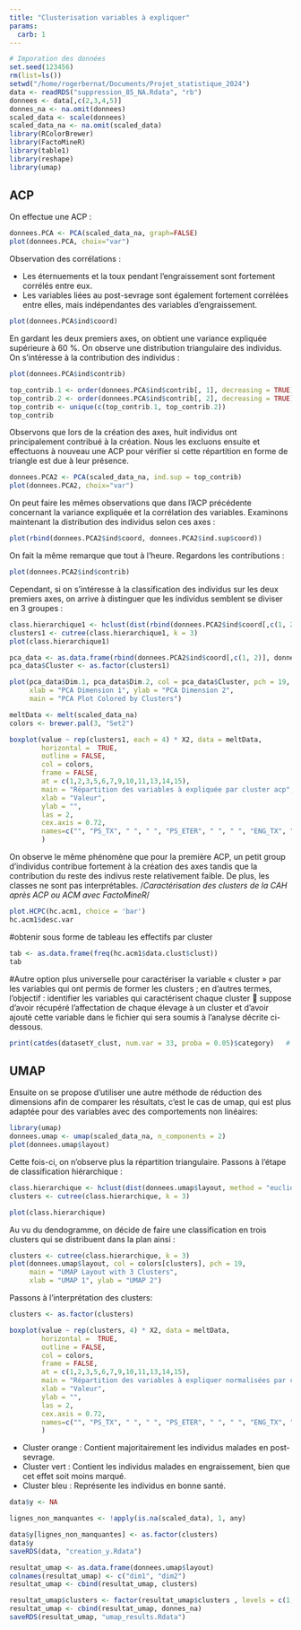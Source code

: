 ```yaml
---
title: "Clusterisation variables à expliquer"
params:
  carb: 1
---
```

```r
# Imporation des données
set.seed(123456)
rm(list=ls())
setwd("/home/rogerbernat/Documents/Projet_statistique_2024")
data <- readRDS("suppression_85_NA.Rdata", "rb")
donnees <- data[,c(2,3,4,5)]
donnes_na <- na.omit(donnees)
scaled_data <- scale(donnees)
scaled_data_na <- na.omit(scaled_data)
library(RColorBrewer)
library(FactoMineR)
library(table1)
library(reshape)
library(umap)

```
## ACP
On effectue une ACP :

```r
donnees.PCA <- PCA(scaled_data_na, graph=FALSE)
plot(donnees.PCA, choix="var")
```

Observation des corrélations :

* Les éternuements et la toux pendant l'engraissement sont fortement corrélés entre eux.
* Les variables liées au post-sevrage sont également fortement corrélées entre elles, mais indépendantes des variables d'engraissement.


```r
plot(donnees.PCA$ind$coord)
```

En gardant les deux premiers axes, on obtient une variance expliquée supérieure à 60 %. On observe une distribution triangulaire des individus. On s'intéresse à la contribution des individus : 
```r
plot(donnees.PCA$ind$contrib)

top_contrib.1 <- order(donnees.PCA$ind$contrib[, 1], decreasing = TRUE)[1:7]
top_contrib.2 <- order(donnees.PCA$ind$contrib[, 2], decreasing = TRUE)[1:3]
top_contrib <- unique(c(top_contrib.1, top_contrib.2))
top_contrib

```

Observons que lors de la création des axes, huit individus ont principalement contribué à la création. Nous les excluons ensuite et effectuons à nouveau une ACP pour vérifier si cette répartition en forme de triangle est due à leur présence.
```r
donnees.PCA2 <- PCA(scaled_data_na, ind.sup = top_contrib)
plot(donnees.PCA2, choix="var")

```

On peut faire les mêmes observations que dans l'ACP précédente concernant la variance expliquée et la corrélation des variables. Examinons maintenant la distribution des individus selon ces axes :
```r
plot(rbind(donnees.PCA2$ind$coord, donnees.PCA2$ind.sup$coord))
```

On fait la même remarque que tout à l'heure. Regardons les contributions :
```r
plot(donnees.PCA2$ind$contrib)
```

Cependant, si on s'intéresse à la classification des individus sur les deux premiers axes, on arrive à distinguer que les individus semblent se diviser en 3 groupes :
```r
class.hierarchique1 <- hclust(dist(rbind(donnees.PCA2$ind$coord[,c(1, 2)], donnees.PCA2$ind.sup$coord[,c(1, 2)]), method = "euclidean"), method="ward.D2")
clusters1 <- cutree(class.hierarchique1, k = 3)
plot(class.hierarchique1)
```
```r
pca_data <- as.data.frame(rbind(donnees.PCA2$ind$coord[,c(1, 2)], donnees.PCA2$ind.sup$coord[,c(1, 2)]))
pca_data$Cluster <- as.factor(clusters1)

plot(pca_data$Dim.1, pca_data$Dim.2, col = pca_data$Cluster, pch = 19, 
     xlab = "PCA Dimension 1", ylab = "PCA Dimension 2", 
     main = "PCA Plot Colored by Clusters")
```

```r
meltData <- melt(scaled_data_na)
colors <- brewer.pal(3, "Set2")

boxplot(value ~ rep(clusters1, each = 4) * X2, data = meltData,
        horizontal =  TRUE,           
        outline = FALSE,  
        col = colors,  
        frame = FALSE,
        at = c(1,2,3,5,6,7,9,10,11,13,14,15),
        main = "Répartition des variables à expliquée par cluster acp",
        xlab = "Valeur",
        ylab = "",
        las = 2,
        cex.axis = 0.72,
        names=c("", "PS_TX", " ", " ", "PS_ETER", " ", " ", "ENG_TX", " ", " ", "ENG_ETER", " " )
        )

```

On observe le même phénomène que pour la première ACP, un petit group d'individus contribue fortement à la création des axes tandis que la contribution du reste des indivus reste relativement faible. De plus, les classes ne sont pas interprétables.
/*Caractérisation des clusters de la CAH après ACP ou ACM avec FactoMineR*/
```r
plot.HCPC(hc.acm1, choice = 'bar')
hc.acm1$desc.var
```
#obtenir sous forme de tableau les effectifs par cluster
```r
tab <- as.data.frame(freq(hc.acm1$data.clust$clust))
tab
```
#Autre option plus universelle pour caractériser la variable « cluster » par les variables qui ont permis de former les clusters ; en d’autres termes, l’objectif : identifier les variables qui caractérisent chaque cluster  suppose d’avoir récupéré l’affectation de chaque élevage à un cluster et d’avoir ajouté cette variable dans le fichier qui sera soumis à l’analyse décrite ci-dessous.
```r
print(catdes(datasetY_clust, num.var = 33, proba = 0.05)$category)   # NB : num.var = colonne où est la variable ‘cluster’ pour avoir les variables sur et sous représentées dans chaque cluster
```

## UMAP 

Ensuite on se propose d'utiliser une autre méthode de réduction des dimensions afin de comparer les résultats, c'est le cas de umap, qui est plus adaptée pour des variables avec des comportements non linéaires:

```r
library(umap)
donnees.umap <- umap(scaled_data_na, n_components = 2)
plot(donnees.umap$layout)
```

Cette fois-ci, on n'observe plus la répartition triangulaire. Passons à l'étape de classification hiérarchique :
```r
class.hierarchique <- hclust(dist(donnees.umap$layout, method = "euclidean"), method="ward.D2")
clusters <- cutree(class.hierarchique, k = 3)

plot(class.hierarchique)

```

Au vu du dendogramme, on décide de faire une classification en trois clusters qui se distribuent dans la plan ainsi :
```r
clusters <- cutree(class.hierarchique, k = 3)
plot(donnees.umap$layout, col = colors[clusters], pch = 19,
     main = "UMAP Layout with 3 Clusters",
     xlab = "UMAP 1", ylab = "UMAP 2")
```

Passons à l'interprétation des clusters:

```r
clusters <- as.factor(clusters)

boxplot(value ~ rep(clusters, 4) * X2, data = meltData,
        horizontal =  TRUE,           
        outline = FALSE,  
        col = colors,  
        frame = FALSE,
        at = c(1,2,3,5,6,7,9,10,11,13,14,15),
        main = "Répartition des variables à expliquer normalisées par cluster umap",
        xlab = "Valeur",
        ylab = "",
        las = 2,
        cex.axis = 0.72,
        names=c("", "PS_TX", " ", " ", "PS_ETER", " ", " ", "ENG_TX", " ", " ", "ENG_ETER", " " )
        )
```

* Cluster orange : Contient majoritairement les individus malades en post-sevrage.
* Cluster vert : Contient les individus malades en engraissement, bien que cet effet soit moins marqué.
* Cluster bleu : Représente les individus en bonne santé.
```r

data$y <- NA

lignes_non_manquantes <- !apply(is.na(scaled_data), 1, any)

data$y[lignes_non_manquantes] <- as.factor(clusters)
data$y
saveRDS(data, "creation_y.Rdata")

resultat_umap <- as.data.frame(donnees.umap$layout)
colnames(resultat_umap) <- c("dim1", "dim2")
resultat_umap <- cbind(resultat_umap, clusters)

resultat_umap$clusters <- factor(resultat_umap$clusters , levels = c(1, 2, 3), labels = c("ENG_malade", "PS_malade", "Sain"))
resultat_umap <- cbind(resultat_umap, donnes_na)
saveRDS(resultat_umap, "umap_results.Rdata")

```